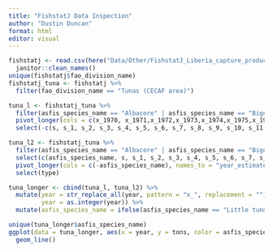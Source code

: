 ```yaml
---
title: "FishstatJ Data Inspection"
author: "Dustin Duncan"
format: html
editor: visual
---
```



```r
fishstatj <- read.csv(here("Data/Other/FishstatJ_Liberia_capture_production.csv")) %>% 
  janitor::clean_names()
unique(fishstatj$fao_division_name)
fishstatj_tuna <- fishstatj %>% 
  filter(fao_division_name == "Tunas (CECAF area)")

tuna_l <- fishstatj_tuna %>% 
  filter(asfis_species_name == "Albacore" | asfis_species_name == "Bigeye tuna" | asfis_species_name == "Bullet tuna" | asfis_species_name == "Frigate and bullet tunas" | asfis_species_name == "Frigate tuna" | asfis_species_name == "Little tunny(=Atl.black skipj)" | asfis_species_name == "Skipjack tuna" | asfis_species_name == "Yellowfin tuna") %>% 
  pivot_longer(cols = c(x_1970, x_1971,x_1972,x_1973,x_1974,x_1975,x_1976,x_1977,x_1978,x_1979,x_1980,x_1981,x_1982,x_1983,x_1984,x_1985,x_1986,x_1987,x_1988,x_1989,x_1990,x_1991,x_1992,x_1993,x_1994,x_1995,x_1996,x_1997,x_1998,x_1999,x_2000,x_2001,x_2002,x_2003,x_2004,x_2005,x_2006,x_2007,x_2008,x_2009,x_2010,x_2011,x_2012,x_2013,x_2014,x_2015,x_2016,x_2017,x_2018,x_2019,x_2020,x_2021), names_to = "year", values_to = "tons") %>% 
  select(-c(s, s_1, s_2, s_3, s_4, s_5, s_6, s_7, s_8, s_9, s_10, s_11, s_12, s_13, s_14, s_15, s_16, s_17, s_18, s_19, s_20, s_21, s_22, s_23, s_24, s_25, s_26, s_27, s_28, s_29, s_30, s_31, s_32, s_33, s_34, s_35, s_36, s_37, s_38, s_39, s_40, s_41, s_42, s_43, s_44, s_45, s_46, s_47, s_48, s_49, s_50, s_51))

tuna_l2 <- fishstatj_tuna %>% 
  filter(asfis_species_name == "Albacore" | asfis_species_name == "Bigeye tuna" | asfis_species_name == "Bullet tuna" | asfis_species_name == "Frigate and bullet tunas" | asfis_species_name == "Frigate tuna" | asfis_species_name == "Little tunny(=Atl.black skipj)" | asfis_species_name == "Skipjack tuna" | asfis_species_name == "Yellowfin tuna") %>% 
  select(c(asfis_species_name, s, s_1, s_2, s_3, s_4, s_5, s_6, s_7, s_8, s_9, s_10, s_11, s_12, s_13, s_14, s_15, s_16, s_17, s_18, s_19, s_20, s_21, s_22, s_23, s_24, s_25, s_26, s_27, s_28, s_29, s_30, s_31, s_32, s_33, s_34, s_35, s_36, s_37, s_38, s_39, s_40, s_41, s_42, s_43, s_44, s_45, s_46, s_47, s_48, s_49, s_50, s_51)) %>% 
  pivot_longer(cols = c(-asfis_species_name), names_to = "year_estimate", values_to = "type") %>% 
  select(type)

tuna_longer <- cbind(tuna_l, tuna_l2) %>% 
  mutate(year = str_replace_all(year, pattern = "x_", replacement = ""),
         year = as.integer(year)) %>% 
  mutate(asfis_species_name = ifelse(asfis_species_name == "Little tunny(=Atl.black skipj)", "Little tunny", asfis_species_name))

unique(tuna_longer$asfis_species_name)
ggplot(data = tuna_longer, aes(x = year, y = tons, color = asfis_species_name)) + 
  geom_line()
```

